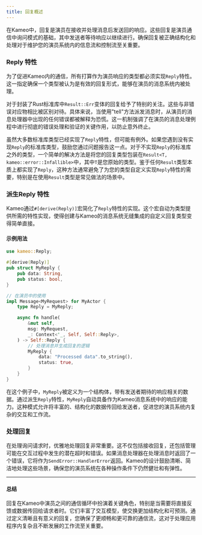 ```yaml
---
title: 回复概述
---
```


在Kameo中，回复是演员在接收并处理消息后发送回的响应。这些回复是演员通信中询问模式的基础，其中发送者等待响应以继续进行。确保回复被正确结构化和处理对于维护您的演员系统内的信息流和控制流至关重要。

### Reply 特性

为了促进Kameo内的通信，所有打算作为演员响应的类型都必须实现`Reply`特性。这一指定确保一个类型被认为是有效的回复形式，能够在演员的消息系统内被处理。

对于封装了Rust标准库中`Result::Err`变体的回复给予了特别的关注。这些与非错误对应物相比被区别对待。具体来说，当使用"tell"方法派发消息时，从演员的消息处理器中出现的任何错误都被解释为恐慌。这一机制强调了在演员的消息处理例程中进行彻底的错误处理和验证的关键作用，以防止意外终止。

虽然大多数标准库类型已经实现了`Reply`特性，但可能有例外。如果您遇到没有实现`Reply`的标准库类型，鼓励您通过问题报告这一点。对于不实现`Reply`的标准库之外的类型，一个简单的解决方法是将您的回复类型包装在`Result<T, kameo::error::Infallible>`中，其中`T`是您原始的类型。鉴于任何`Result`类型本质上都实现了`Reply`，这种方法通常避免了为您的类型自定义实现`Reply`特性的需要，特别是在使用`Result`类型是常见做法的场景中。

### 派生Reply 特性

Kameo通过`#[derive(Reply)]`宏简化了`Reply`特性的实现。这个宏自动为类型提供所需的特性实现，使得创建与Kameo的消息系统无缝集成的自定义回复类型变得简单直接。

#### 示例用法

```rust
use kameo::Reply;

#[derive(Reply)]
pub struct MyReply {
    pub data: String,
    pub status: bool,
}

// 在演员中的使用
impl Message<MyRequest> for MyActor {
    type Reply = MyReply;

    async fn handle(
        &mut self,
        msg: MyRequest,
        _: Context<'_, Self, Self::Reply>,
    ) -> Self::Reply {
        // 处理消息并生成回复的逻辑
        MyReply {
            data: "Processed data".to_string(),
            status: true,
        }
    }
}
```

在这个例子中，`MyReply`被定义为一个结构体，带有发送者期待的响应相关的数据。通过派生`Reply`特性，`MyReply`自动具备作为Kameo消息系统中的响应的能力。这种模式允许将丰富的、结构化的数据传回给发送者，促进您的演员系统内复杂的交互和工作流。

### 处理回复

在处理询问请求时，优雅地处理回复非常重要。这不仅包括接收回复，还包括管理可能在交互过程中发生的潜在超时和错误。如果消息处理器在处理消息时返回了一个错误，它将作为`SendError::HandlerError`返回。Kameo的设计鼓励清晰、简洁地处理这些场景，确保您的演员系统在各种操作条件下仍然健壮和有弹性。

---

#### 总结

回复在Kameo中演员之间的通信循环中扮演着关键角色，特别是当需要将直接反馈或数据传回给请求者时。它们丰富了交互模型，使交换更加结构化和可预测。通过定义清晰且有意义的回复，您确保了更顺畅和更可靠的通信流，这对于处理应用程序内复杂且不断发展的工作流至关重要。